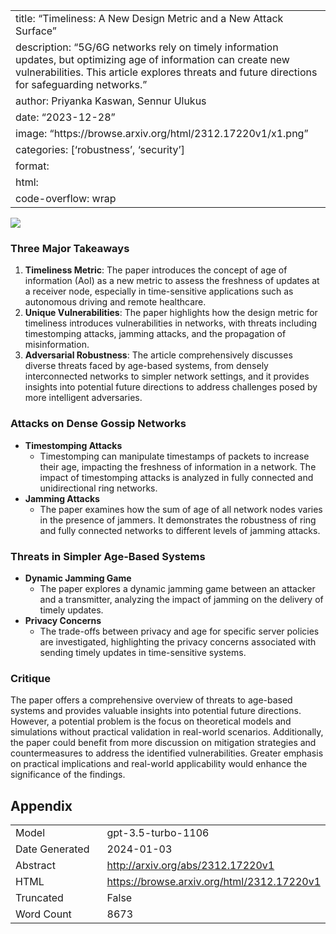
---
title: "Timeliness: A New Design Metric and a New Attack Surface"
description: "5G/6G networks rely on timely information updates, but optimizing age of information can create new vulnerabilities. This article explores threats and future directions for safeguarding networks."
author: Priyanka Kaswan, Sennur Ulukus
date: "2023-12-28"
image: "https://browse.arxiv.org/html/2312.17220v1/x1.png"
categories: ['robustness', 'security']
format:
  html:
    code-overflow: wrap
---

![](https://browse.arxiv.org/html/2312.17220v1/x1.png)

### Three Major Takeaways
1. **Timeliness Metric**: The paper introduces the concept of age of information (AoI) as a new metric to assess the freshness of updates at a receiver node, especially in time-sensitive applications such as autonomous driving and remote healthcare.
2. **Unique Vulnerabilities**: The paper highlights how the design metric for timeliness introduces vulnerabilities in networks, with threats including timestomping attacks, jamming attacks, and the propagation of misinformation. 
3. **Adversarial Robustness**: The article comprehensively discusses diverse threats faced by age-based systems, from densely interconnected networks to simpler network settings, and it provides insights into potential future directions to address challenges posed by more intelligent adversaries.

### Attacks on Dense Gossip Networks
- **Timestomping Attacks**
    - Timestomping can manipulate timestamps of packets to increase their age, impacting the freshness of information in a network. The impact of timestomping attacks is analyzed in fully connected and unidirectional ring networks.
- **Jamming Attacks**
    - The paper examines how the sum of age of all network nodes varies in the presence of jammers. It demonstrates the robustness of ring and fully connected networks to different levels of jamming attacks.

### Threats in Simpler Age-Based Systems
- **Dynamic Jamming Game**
    - The paper explores a dynamic jamming game between an attacker and a transmitter, analyzing the impact of jamming on the delivery of timely updates.
- **Privacy Concerns**
    - The trade-offs between privacy and age for specific server policies are investigated, highlighting the privacy concerns associated with sending timely updates in time-sensitive systems.

### Critique
The paper offers a comprehensive overview of threats to age-based systems and provides valuable insights into potential future directions. However, a potential problem is the focus on theoretical models and simulations without practical validation in real-world scenarios. Additionally, the paper could benefit from more discussion on mitigation strategies and countermeasures to address the identified vulnerabilities. Greater emphasis on practical implications and real-world applicability would enhance the significance of the findings.

## Appendix

|          |          |
|----------|----------|
| Model     | gpt-3.5-turbo-1106       |
| Date Generated     | 2024-01-03       |
| Abstract | [http://arxiv.org/abs/2312.17220v1](http://arxiv.org/abs/2312.17220v1)        |
| HTML     | [https://browse.arxiv.org/html/2312.17220v1](https://browse.arxiv.org/html/2312.17220v1)       |
| Truncated       | False       |
| Word Count       | 8673       |